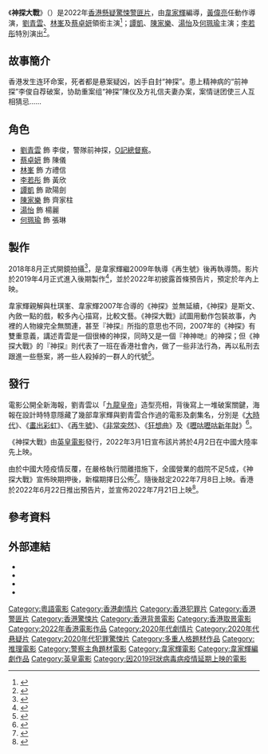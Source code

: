 {{Infobox Film
| 片名     = 神探大戰
| 電影原名 = {{lang|en|''Detective vs Sleuths''}}
| 圖像     = DetectiveVsSleuths.jpg
| 圖像說明 = 公映海報
| 副標題   = 
| 導演     = [[韋家輝|韋家輝]]
| 監製     = 韋家輝<br>邵劍秋<br>朱淑儀
| 製片     = 
| 動作指導 = [[黃偉亮|黃偉亮]]
| 編劇     = 韋家輝<br>[[陳偉斌|陳偉斌]]<br>[[麥天樞|麥天樞]]
| 劇本     = 
| 故事     = 
| 原著     = 
| 旁白     = 
| 統籌     = 
| 主演     = {{ubl|[[劉青雲|劉青雲]]|[[林峯|林峯]]|[[蔡卓妍|蔡卓妍]]}}
| 配樂     = [[張兆鴻|張兆鴻]]<br>[[鍾志榮|鍾志榮]]
| 主題曲   = 
| 攝影     = [[鄭兆強|鄭兆強]]（[[HKSC|HKSC]]）
| 剪輯     = [[梁展綸|梁展綸]]（HKSE）
| 製片商   = {{ubl|[[英皇電影|英皇電影]]|[[上獅文化傳播|上獅文化傳播]]|[[淘票票|淘票票影視]]|華文映像}}
| 片長     = 102分鐘
| 產地     = {{香港電影產地}}
| 語言     = [[粵語|粵語]]
| 上映日期 = {{Film date|2022|7|8|中國大陸|2022|7|14|馬來西亞|2022|7|21|香港、澳門}}
| 發行商   = 英皇電影<br/>淘票票（中國大陸）
| 預算     = 
| 票房     = 
| 前集     = 
| 續集     = 
| 官方網站 = 
}}
《'''神探大戰'''》（{{lang-en|''Detective vs Sleuths''}}）是2022年[[香港電影|香港]][[懸疑片|懸疑]][[驚悚片|驚悚]][[警匪片|警匪片]]，由[[韋家輝|韋家輝]]編導，[[黃偉亮|黃偉亮]]任動作導演，[[劉青雲|劉青雲]]、[[林峯|林峯]]及[[蔡卓妍|蔡卓妍]]領銜主演<ref>{{cite news |author1=王誦賢 |title=【神探大戰】預告曝光劉青雲延續《神探》瘋狂 阿Sa：真係癲㗎！ |url=https://www.hk01.com/%E9%9B%BB%E5%BD%B1/307907/%E7%A5%9E%E6%8E%A2%E5%A4%A7%E6%88%B0-%E9%A0%90%E5%91%8A%E6%9B%9D%E5%85%89%E5%8A%89%E9%9D%92%E9%9B%B2%E5%BB%B6%E7%BA%8C-%E7%A5%9E%E6%8E%A2-%E7%98%8B%E7%8B%82-%E9%98%BFsa-%E7%9C%9F%E4%BF%82%E7%99%B2%E3%97%8E |accessdate=2020-09-08 |agency=香港01 |date=2019-03-19 |archive-date=2021-08-02 |archive-url=https://web.archive.org/web/20210802093116/https://www.hk01.com/%E9%9B%BB%E5%BD%B1/307907/%E7%A5%9E%E6%8E%A2%E5%A4%A7%E6%88%B0-%E9%A0%90%E5%91%8A%E6%9B%9D%E5%85%89%E5%8A%89%E9%9D%92%E9%9B%B2%E5%BB%B6%E7%BA%8C-%E7%A5%9E%E6%8E%A2-%E7%98%8B%E7%8B%82-%E9%98%BFsa-%E7%9C%9F%E4%BF%82%E7%99%B2%E3%97%8E |dead-url=no }}</ref>；[[譚凱|譚凱]]、[[陳家樂|陳家樂]]、[[湯怡|湯怡]]及[[何珮瑜|何珮瑜]]主演；[[李若彤|李若彤]]特別演出<ref>{{cite news |author1=賴家-{杰}- |title=【神探大戰】林峰爆韋家輝望呈現最黑暗電影 劉青雲：唔打燈囉 |url=https://www.hk01.com/%E9%9B%BB%E5%BD%B1/307787/%E7%A5%9E%E6%8E%A2%E5%A4%A7%E6%88%B0-%E6%9E%97%E5%B3%B0%E7%88%86%E9%9F%8B%E5%AE%B6%E8%BC%9D%E6%9C%9B%E5%91%88%E7%8F%BE%E6%9C%80%E9%BB%91%E6%9A%97%E9%9B%BB%E5%BD%B1-%E5%8A%89%E9%9D%92%E9%9B%B2-%E5%94%94%E6%89%93%E7%87%88%E5%9B%89 |accessdate=2020-09-11 |work=香港01 |date=2019-03-19 }}</ref>。

== 故事簡介 ==
香港发生连环命案，死者都是悬案疑凶，凶手自封“神探”。患上精神病的“前神探”李俊自荐破案，协助重案组“神探”陳仪及方礼信夫妻办案，案情谜团使三人互相猜忌……

== 角色 ==
* [[劉青雲|劉青雲]] 飾 李俊，警隊前神探，[[有組織罪案及三合會調查科|O記]][[總督察|總督察]]。
* [[蔡卓妍|蔡卓妍]] 飾 陳儀
* [[林峯|林峯]] 飾 方禮信
* [[李若彤|李若彤]] 飾 黃欣
* [[譚凱|譚凱]] 飾 歐陽劍
* [[陳家樂_(藝人)|陳家樂]] 飾 齊家柱
* [[湯怡|湯怡]] 飾 楊麗
* [[何珮瑜|何珮瑜]] 飾 張琳

== 製作 ==
2018年8月正式開鏡拍攝<ref>{{cite news| title= 韋家輝《神探大戰》正式開鏡 | url=https://www.hkfilmblog.com/archives/62869 |accessdate=2022-03-11 |work=講。鏟。片 |date=2018-08-16}}</ref>，是韋家輝繼2009年執導《再生號》後再執導筒。影片於2019年4月正式進入後期製作<ref>{{cite news| title= 韋家輝《神探大戰》進入後期工作 | url=https://www.hkfilmblog.com/archives/66082 |accessdate=2022-03-11 |work=講。鏟。片 |date=2019-04-01|}}</ref>，並於2022年初披露首條預告片，預定於年內上映。

韋家輝親解與杜琪峯、韋家輝2007年合導的《神探》並無延續，《神探》是斯文、內斂一點的戲，較多內心描寫，比較文藝。《神探大戰》試圖用動作包裝故事，內裡的人物線完全無關連，甚至『神探』所指的意思也不同，2007年的《神探》有雙重意義，講述青雲是一個很棒的神探，同時又是一個『神神哋』的神探；但《神探大戰》的『神探』則代表了一班在香港社會內，做了一些非法行為，再以私刑去跟進一些懸案，將一些人殺掉的一群人的代號<ref>{{cite news |author1=許育民 |title=《神探大戰》落實映期韋家輝親解戲名 「神探是一群人的代號」 |url=https://www.hk01.com/sns/article/784327 |accessdate=2022-06-22 |work=香港01 |date=2022-06-22}}</ref>。

== 發行 ==
電影公開全新海報，劉青雲以「[[九龍皇帝|九龍皇帝]]」造型亮相，背後寫上一堆破案關鍵，海報在設計時特意隱藏了幾部韋家輝與劉青雲合作過的電影及劇集名，分別是《[[大時代|大時代]]》、《[[畫出彩虹|畫出彩虹]]》、《[[再生號|再生號]]》、《[[非常突然|非常突然]]》、《[[狂想曲|狂想曲]]》及《[[嚦咕嚦咕新年財|嚦咕嚦咕新年財]]》<ref>{{cite news |author1=許育民 |title=《神探大戰》海報藏韋家輝青雲作品 《大時代》《嚦咕嚦咕》上榜 |url=https://www.hk01.com/%E9%9B%BB%E5%BD%B1/742323/%E7%A5%9E%E6%8E%A2%E5%A4%A7%E6%88%B0-%E6%B5%B7%E5%A0%B1%E8%97%8F%E9%9F%8B%E5%AE%B6%E8%BC%9D%E9%9D%92%E9%9B%B2%E4%BD%9C%E5%93%81-%E5%A4%A7%E6%99%82%E4%BB%A3-%E5%9A%A6%E5%92%95%E5%9A%A6%E5%92%95-%E4%B8%8A%E6%A6%9C |accessdate=2022-03-04 |work=香港01 |date=2022-03-03}}</ref>。

《神探大戰》由[[英皇電影|英皇電影]]發行，2022年3月1日宣布該片將於4月2日在中國大陸率先上映。

由於中國大陸疫情反覆，在嚴格執行間離措施下，全國營業的戲院不足5成，《神探大戰》宣佈映期押後，新檔期擇日公佈<ref>{{cite news |author1=許育民 |title=《神探大戰》內地疫情反覆延期上映 「我們大銀幕不見不散」 |url=https://www.hk01.com/%E9%9B%BB%E5%BD%B1/751424/%E7%A5%9E%E6%8E%A2%E5%A4%A7%E6%88%B0-%E5%85%A7%E5%9C%B0%E7%96%AB%E6%83%85%E5%8F%8D%E8%A6%86%E5%BB%B6%E6%9C%9F%E4%B8%8A%E6%98%A0-%E6%88%91%E5%80%91%E5%A4%A7%E9%8A%80%E5%B9%95%E4%B8%8D%E8%A6%8B%E4%B8%8D%E6%95%A3 |accessdate=2022-03-25 |work=香港01 |date=2022-03-25}}</ref>。隨後敲定2022年7月8日上映。香港於2022年6月22日推出預告片，並宣佈2022年7月21日上映<ref>{{cite news |title=期待5年 劉青雲《神探大戰》4月內地率先上映 |url=https://ol.mingpao.com/ldy/showbiz/latest/20220301/1646139945215/%E6%9C%9F%E5%BE%855%E5%B9%B4-%E5%8A%89%E9%9D%92%E9%9B%B2%E3%80%8A%E7%A5%9E%E6%8E%A2%E5%A4%A7%E6%88%B0%E3%80%8B4%E6%9C%88%E5%85%A7%E5%9C%B0%E7%8E%87%E5%85%88%E4%B8%8A%E6%98%A0 |accessdate=2022-03-02 |work=明報 |date=2022-03-01}}</ref>。

== 參考資料 ==
{{reflist|2}}

== 外部連結 ==
* {{Hkmdb title|20597}}
* {{douban}}
* {{Mtime|255702}}
* {{imdb title|10283270}}

{{韦家辉}}
{{劉青雲}}
{{林峯}}
{{2020年代警匪／黑幫華語電影}}
{{DEFAULTSORT:Detective vs Sleuths}}
[[Category:粵語電影|Category:粵語電影]]
[[Category:香港劇情片|Category:香港劇情片]]
[[Category:香港犯罪片|Category:香港犯罪片]]
[[Category:香港警匪片|Category:香港警匪片]]
[[Category:香港驚悚片|Category:香港驚悚片]]
[[Category:香港背景電影|Category:香港背景電影]]
[[Category:香港取景電影|Category:香港取景電影]]
[[Category:2022年香港電影作品|Category:2022年香港電影作品]]
[[Category:2020年代劇情片|Category:2020年代劇情片]]
[[Category:2020年代悬疑片|Category:2020年代悬疑片]]
[[Category:2020年代犯罪驚悚片|Category:2020年代犯罪驚悚片]]
[[Category:多重人格題材作品|Category:多重人格題材作品]]
[[Category:推理電影|Category:推理電影]]
[[Category:警察主角題材電影|Category:警察主角題材電影]]
[[Category:韋家輝電影|Category:韋家輝電影]]
[[Category:韋家輝編劇作品|Category:韋家輝編劇作品]]
[[Category:英皇電影|Category:英皇電影]]
[[Category:因2019冠狀病毒病疫情延期上映的電影|Category:因2019冠狀病毒病疫情延期上映的電影]]